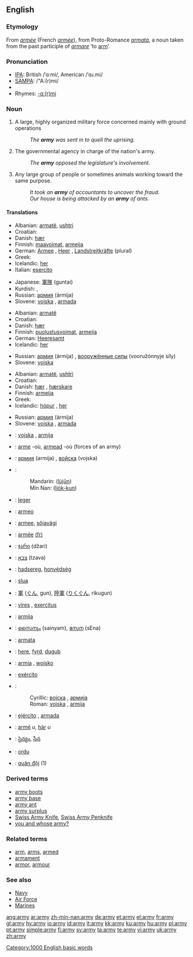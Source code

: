 {{wikipedia}}
{{see|Army}}
==English==

{{rank|placed|desire|greater|565|army|horse|send|peace}}

===Etymology===
From {{OF.}} ''[[armée]]'' (French ''[[armée]]''), from Proto-Romance ''[[armata]]'', a noun taken from the past participle of {{L.}} ''[[armare]]'' ‘to [[arm]]’.

===Pronunciation===
*[[w:IPA|IPA]]: British /ˈɑːmi/, American /ˈɑɹ.mi/
*[[w:SAMPA|SAMPA]]: /"A:(r)mi/
*{{audio|en-us-army.ogg|Audio (US)}}
*Rhymes: [[Rhymes:English:-ɑː(r)mi|-ɑː(r)mi]]

===Noun===
{{en-noun|armies}}

# A large, highly organized military force concerned mainly with ground operations
#: ''The '''army''' was sent in to quell the uprising.''
# The governmental agency in charge of the nation's army.
#: ''The '''army''' opposed the legislature's involvement.''
# Any large group of people or sometimes animals working toward the same purpose.
#: ''It took an '''army''' of accountants to uncover the fraud.''
#: ''Our house is being attacked by an '''army''' of ants.''

====Translations====
{{trans-top|large, highly organised military force concerned mainly with ground operations}}
*Albanian: [[armatë]], [[ushtri]]
*Croatian: {{t|hr|vojska|f}}
*Danish: [[hær]] {{c}}
*Finnish: [[maavoimat]], [[armeija]]
*German: [[Armee]] {{f}}, [[Heer]] {{n}}, [[Landstreitkräfte]] {{f}} (plural)
*Greek: {{t-|el|στρατός|m|tr=stratós}}
*Icelandic: [[her]] {{m}}
*Italian: [[esercito]] {{m}}
{{trans-mid}}
*Japanese: [[軍隊]] (guntai)
*Kurdish: {{KUchar|[[ئۆردوو]]}}, {{KUchar|[[جاش]]}}
*Russian: [[армия]] (ármija) {{f}}
*Slovene: [[vojska]] {{f}}, [[armada]] {{f}}
{{trans-bottom}}

{{trans-top|government agency in charge of the nation''s army}}
*Albanian: [[armatë]]
*Croatian: {{t|hr|vojska|f}}
*Danish: [[hær]] {{c}}
*Finnish: [[puolustusvoimat]], [[armeija]]
*German: [[Heeresamt]] {{n}}
*Icelandic: [[her]] {{m}}
{{trans-mid}}
*Russian: [[армия]] (ármija) {{f}}, [[вооружённые силы]] (vooružónnyje síly) {{p}}
*Slovene: [[vojska]] {{f}}
{{trans-bottom}}

{{trans-top|any large group of people or animals working towards the same purpose}}
*Albanian: [[armatë]], [[ushtri]]
*Croatian: {{t|hr|vojska|f}}
*Danish: [[hær]] {{c}}, [[hærskare]] {{c}}
*Finnish: [[armeija]]
*Greek: {{t-|el|στρατιά|f|tr=stratiá}}
*Icelandic: [[hópur]] {{m}}, [[her]] {{m}}
{{trans-mid}}
*Russian: [[армия]] (ármija) {{f}}
*Slovene: [[vojska]] {{f}}, [[armada]] {{f}}
{{trans-bottom}}

{{checktrans-top}}
*{{ttbc|Bosnian}}: [[vojska]] {{f}}, [[armija]] {{f}}
*{{ttbc|Breton}}: [[arme]] {{f}} -où, [[armead]] {{f}} -où (forces of an army)
*{{ttbc|Bulgarian}}: [[армия]] (armija) {{f}}, [[войска]] (vojska) {{f}}
*{{ttbc|Chinese}}:
*:Mandarin: {{zh-ts|陸軍|陆军}} ([[lùjūn]])
*:Min Nan: {{zh-ts|陸軍|陆军}} ([[lio̍k-kun]])
*{{ttbc|Dutch}}: [[leger]]
*{{ttbc|Esperanto}}: [[armeo]]
*{{ttbc|Estonian}}: [[armee]], [[sõjavägi]]
*{{ttbc|French}}: [[armée]] [[:fr:armée|(fr)]] {{f}}
*{{ttbc|Georgian}}: [[ჯარი]] (džari)
*{{ttbc|Hebrew}}: [[צבא]] (tzava) {{m}}
*{{ttbc|Hungarian}}: [[hadsereg]], [[honvédség]]
*{{ttbc|Irish}}: [[slua]]
{{trans-mid}}
*{{ttbc|Japanese}}: [[軍]] ([[ぐん]], gun), [[陸軍]] ([[りくぐん]], rikugun)
*{{ttbc|Latin}}: [[vires]] {{f}}, [[exercitus]] {{m}}
*{{ttbc|Lithuanian}}: [[armija]] {{f}}
*{{ttbc|Malayalam}}: [[സൈന്യം]] (sainyam), [[സേന]] (sEna)
*{{ttbc|Maltese}}: [[armata]]
*{{ttbc|Old English}}: [[here#Old English|here]], [[fyrd]], [[duguþ]]
*{{ttbc|Polish}}: [[armia]] {{f}}, [[wojsko]] {{n}}
*{{ttbc|Portuguese}}: [[exército]] {{m}}
*{{ttbc|Serbian}}:
*:Cyrillic: [[војска]] {{f}}, [[армија]] {{f}}
*:Roman: [[vojska]] {{f}}, [[armija]] {{f}}
*{{ttbc|Spanish}}: [[ejército]] {{m}}, [[armada]] {{f}}
*{{ttbc|Swedish}}: [[armé]] ''u'', [[här]] ''u''
*{{ttbc|Telugu}}: [[సైన్యం]], [[సేన]]
*{{ttbc|Turkish}}: [[ordu]]
*{{ttbc|Vietnamese}}: [[quân đội]] (1)
{{trans-bottom}}

===Derived terms===
*[[army boots]]
*[[army base]]
*[[army ant]]
*[[army surplus]]
*[[Swiss Army Knife]], [[Swiss Army Penknife]]
*[[you and whose army?]]

===Related terms===
*[[arm]], [[arms]], [[armed]]
*[[armament]]
*[[armor]], [[armour]]

===See also===
*[[Navy]]
*[[Air Force]]
*[[Marines]]

[[Category:1000 English basic words]]

[[ang:army]]
[[ar:army]]
[[zh-min-nan:army]]
[[de:army]]
[[et:army]]
[[el:army]]
[[fr:army]]
[[gl:army]]
[[hy:army]]
[[io:army]]
[[id:army]]
[[it:army]]
[[kk:army]]
[[ku:army]]
[[hu:army]]
[[pl:army]]
[[pt:army]]
[[simple:army]]
[[fi:army]]
[[sv:army]]
[[ta:army]]
[[te:army]]
[[vi:army]]
[[uk:army]]
[[zh:army]]